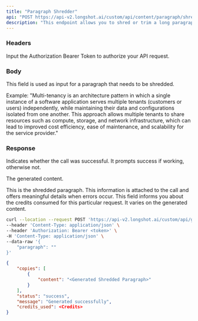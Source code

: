 ```yaml
---
title: "Paragraph Shredder"
api: "POST https://api-v2.longshot.ai/custom/api/content/paragraph/shredder"
description: "This endpoint allows you to shred or trim a long paragraph into a shorter one with the complete meaning associated."
---
```


### Headers

<ParamField header="Authorization" type="string" placeholder="Bearer <Secret Token>" required>
  Input the Authorization Bearer Token to authorize your API request.
</ParamField>

### Body

<ParamField body="paragraph" type="string" required>
  This field is used as input for a paragraph that needs to be shredded.
  
  Example: 
  "Multi-tenancy is an architecture pattern in which a single instance of a software application serves multiple tenants (customers or users) independently, while maintaining their data and configurations isolated from one another.
  This approach allows multiple tenants to share resources such as compute, storage, and network infrastructure, which can lead to improved cost efficiency, ease of maintenance, and scalability for the service provider."
</ParamField>

### Response

<ResponseField name="status" type="string">
  Indicates whether the call was successful. It prompts success if working, otherwise not.
</ResponseField>

<ResponseField name="copies" type="object">

The generated content.

<Expandable title="Toggle object">

<ResponseField name="content" type="string">
  This is the shredded paragraph.
</ResponseField>

</Expandable>

</ResponseField>

<ResponseField name="message" type="string">
  This information is attached to the call and offers meaningful details when errors occur.
</ResponseField>

<ResponseField name="credits_used" type="number">
  This field informs you about the credits consumed for this particular request. It varies on the generated content.
</ResponseField>

<RequestExample>

```bash Example Request
curl --location --request POST 'https://api-v2.longshot.ai/custom/api/generate/paragraph/shredder' \
--header 'Content-Type: application/json' \
--header 'Authorization: Bearer <token>' \
-H 'Content-Type: application/json' \
--data-raw '{
    "paragraph": ""
}'
```

</RequestExample>

<ResponseExample>

```json Response
{
	"copies": [
		{
			"content": "<Generated Shredded Paragraph>"
		}
	],
	"status": "success",
	"message": "Generated successfully",
	"credits_used": <Credits>
}
```

</ResponseExample>
